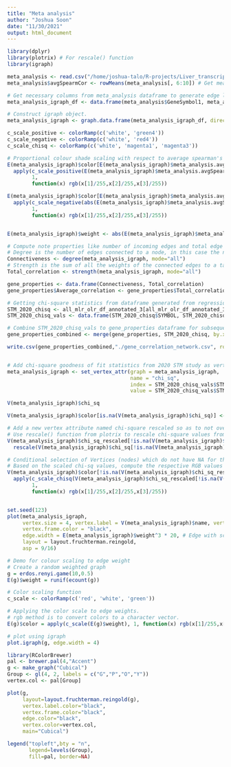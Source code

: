 ```yaml
---
title: "Meta analysis"
author: "Joshua Soon"
date: "11/30/2021"
output: html_document
---
```


```r
library(dplyr)
library(plotrix) # For rescale() function
library(igraph)

meta_analysis <- read.csv("/home/joshua-talo/R-projects/Liver_transcriptomics/data/meta_analysis_data.csv")
meta_analysis$avgSpearmCor <- rowMeans(meta_analysis[, 6:10]) # Get mean of all pairwise correlations between pairs of genes.

# Get necessary columns from meta_analysis dataframe to generate edge list.
meta_analysis_igraph_df <- data.frame(meta_analysis$GeneSymbol1, meta_analysis$GeneSymbol2, meta_analysis$avgSpearmCor)

# Construct igraph object.
meta_analysis_igraph <- graph.data.frame(meta_analysis_igraph_df, directed = FALSE)

c_scale_positive <- colorRamp(c('white', 'green4'))
c_scale_negative <- colorRamp(c('white', 'red4'))
c_scale_chisq <- colorRamp(c('white', 'magenta1', 'magenta3'))

# Proportional colour shade scaling with respect to average spearman's correlation coefficient between genes.
E(meta_analysis_igraph)$color[E(meta_analysis_igraph)$meta_analysis.avgSpearmCor > 0] <-
  apply(c_scale_positive(E(meta_analysis_igraph)$meta_analysis.avgSpearmCor[E(meta_analysis_igraph)$meta_analysis.avgSpearmCor > 0]),
        1,
        function(x) rgb(x[1]/255,x[2]/255,x[3]/255))

E(meta_analysis_igraph)$color[E(meta_analysis_igraph)$meta_analysis.avgSpearmCor < 0] <-
  apply(c_scale_negative(abs(E(meta_analysis_igraph)$meta_analysis.avgSpearmCor[E(meta_analysis_igraph)$meta_analysis.avgSpearmCor < 0])),
        1,
        function(x) rgb(x[1]/255,x[2]/255,x[3]/255))


E(meta_analysis_igraph)$weight <- abs(E(meta_analysis_igraph)$meta_analysis.avgSpearmCor)

# Compute note properties like number of incoming edges and total edge weights.
# Degree is the number of edges connected to a node, in this case the number of other genes it a specific gene is correlated to.
Connectiveness <- degree(meta_analysis_igraph, mode="all")
# Strength is the sum of all the weights of the connected edges to a target node, in this case the summed correlation a specific gene has with other genes.
Total_correlation <- strength(meta_analysis_igraph, mode="all")

gene_properties <- data.frame(Connectiveness, Total_correlation)
gene_properties$Average_correlation <- gene_properties$Total_correlation / gene_properties$Connectiveness

# Getting chi-square statistics from dataframe generated from regression fits of gene expression across NASH disease stages.
STM_2020_chisq <- all_mlr_olr_df_annotated_3[all_mlr_olr_df_annotated_3$SYMBOL %in% row.names(gene_properties), ]
STM_2020_chisq_vals <- data.frame(STM_2020_chisq$SYMBOL, STM_2020_chisq$`Chi-square value`)

# Combine STM_2020_chisq_vals to gene_properties dataframe for subsequent CSV export.
gene_properties_combined <- merge(gene_properties, STM_2020_chisq, by.x=0, by.y='SYMBOL', all.x = TRUE)

write.csv(gene_properties_combined,"./gene_correlation_network.csv", row.names = F)


# Add chi-square goodness of fit statistics from 2020 STM study as vertex attributes.
meta_analysis_igraph <- set_vertex_attr(graph = meta_analysis_igraph,
                                        name = "chi_sq",
                                        index = STM_2020_chisq_vals$STM_2020_chisq.SYMBOL,
                                        value = STM_2020_chisq_vals$STM_2020_chisq..Chi.square.value.)

V(meta_analysis_igraph)$chi_sq

V(meta_analysis_igraph)$color[is.na(V(meta_analysis_igraph)$chi_sq)] <- "gold"

# Add a new vertex attribute named chi-square rescaled so as to not override original chi-square value.
# Use rescale() function from plotrix to rescale chi-square values from 0 to 1, to fit into colour scale function from colorRamp.
V(meta_analysis_igraph)$chi_sq_rescaled[!is.na(V(meta_analysis_igraph)$chi_sq)] <-
  rescale(V(meta_analysis_igraph)$chi_sq[!is.na(V(meta_analysis_igraph)$chi_sq)], c(0, 1))

# Conditional selection of Vertices (nodes) which do not have NA for the vertex attribute of "chi_sq_rescaled".
# Based on the scaled chi-sq values, compute the respective RGB values for the colour spectrum across the colourRamp, map those values into the RGB function to obtain hex colour values which get assigned to the vertex colour attribute.
V(meta_analysis_igraph)$color[!is.na(V(meta_analysis_igraph)$chi_sq_rescaled)] <-
  apply(c_scale_chisq(V(meta_analysis_igraph)$chi_sq_rescaled[!is.na(V(meta_analysis_igraph)$chi_sq_rescaled)]),
        1,
        function(x) rgb(x[1]/255,x[2]/255,x[3]/255))


set.seed(123)
plot(meta_analysis_igraph,
     vertex.size = 4, vertex.label = V(meta_analysis_igraph)$name, vertex.label.cex = 0.6, vertex.label.family="Helvetica",
     vertex.frame.color = "black",
     edge.width = E(meta_analysis_igraph)$weight^3 * 20, # Edge with scaling with respect to gene expression correlation
     layout = layout.fruchterman.reingold,
     asp = 9/16)


```


```r
# Demo for colour scaling to edge weight
# Create a random weighted graph
g = erdos.renyi.game(10,0.5)
E(g)$weight = runif(ecount(g))

# Color scaling function
c_scale <- colorRamp(c('red', 'white', 'green'))

# Applying the color scale to edge weights.
# rgb method is to convert colors to a character vector.
E(g)$color = apply(c_scale(E(g)$weight), 1, function(x) rgb(x[1]/255,x[2]/255,x[3]/255) )

# plot using igraph
plot.igraph(g, edge.width = 4)
```


```r
library(RColorBrewer)
pal <- brewer.pal(4,"Accent")
g <- make_graph("Cubical")
Group <- gl(4, 2, labels = c("G","P","O","Y"))
vertex.col <- pal[Group]

plot(g, 
     layout=layout.fruchterman.reingold(g),
     vertex.label.color="black",
     vertex.frame.color="black",
     edge.color="black", 
     vertex.color=vertex.col, 
     main="Cubical")

legend("topleft",bty = "n",
       legend=levels(Group),
       fill=pal, border=NA)
```

